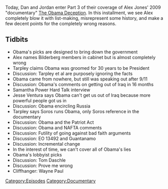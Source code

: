 {{DEFAULTSORT:
    #_EPISODE_0230C:Obama Deception, Part 3
}}{{Episode
    | title           = Obama Deception, Part 3
    | caption         = Listen to this episode on [https://knowledgefight.libsyn.com/knowledge-fight-obama-deception-part-3 Libsyn] [https://open.spotify.com/episode/251LRr7UOc8TTRVwuDU1CB Spotify], Read the [[Transcript/230C: Obama Deception, Part 3|Unofficial Transcript]]
    | episodeNumber   = 230C
    | length          = 01:58:42
    | airDate         = November 21, 2018
    | episodeType     = [[:Category:Documentary|Documentary]]
    | appearance      = [[George Humphries]], [[Webster Tarpley]], [[Samantha Power]], [[Jesse Ventura]], [[Tom Daschle]], [[Wayne Paul]]
    | previousEpisode = [[230B: Obama Deception, Part 2]]
    | nextEpisode     = [[230D: Obama Deception, Part 4]]
}}

{{Stub}}

Today, Dan and Jordan enter Part 3 of their coverage of Alex Jones' 2009 "documentary" [[The Obama Deception]]. In this installment, we see Alex completely blow it with list-making, misrepresent some history, and make a few decent points for the completely wrong reasons.

==Tidbits==

*Obama's picks are designed to bring down the government
*Alex names Bilderberg members in cabinet but is almost completely wrong
*Tarpley claims Obama was groomed for 30 years to be President
*Discussion: Tarpley et al are purposely ignoring the facts
*Obama came from nowhere, but still was speaking out after 9/11
*Discussion: Obama's comments on getting out of Iraq in 16 months
*Samantha Power Hard Talk interview
*Jesse Ventura says Obama can't get us out of Iraq because more powerful people got us in
*Discussion: Obama encircling Russia
*Tarpley says Soros runs Obama, only Soros reference in the documentary
*Discussion: Obama and the Patriot Act
*Discussion: Obama and NAFTA comments
*Discussion: Futility of going against bad faith arguments
*Discussion: EO 13492 and Guantanamo
*Discussion: Incremental change
*In the interest of time, we can't cover all of Obama's lies
*Obama's lobbyist picks
*Discussion: Tom Daschle
*Discussion: Prove me wrong
*Cliffhanger: Wayne Paul

[[Category:Episodes]]
[[Category:Documentary]]
